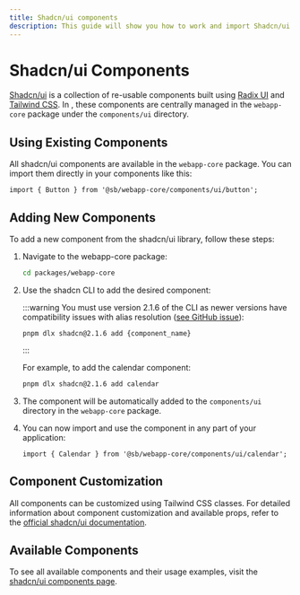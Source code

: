 ```yaml
---
title: Shadcn/ui components
description: This guide will show you how to work and import Shadcn/ui components in your project.
---
```



# Shadcn/ui Components

[Shadcn/ui](https://ui.shadcn.com/) is a collection of re-usable components built using
[Radix UI](https://www.radix-ui.com/) and [Tailwind CSS](https://tailwindcss.com/).
In <ProjectName />, these components are centrally managed in the `webapp-core` package under the `components/ui`
directory.

## Using Existing Components

All shadcn/ui components are available in the `webapp-core` package. You can import them directly in your components
like this:

```tsx
import { Button } from '@sb/webapp-core/components/ui/button';
```

## Adding New Components

To add a new component from the shadcn/ui library, follow these steps:

1. Navigate to the webapp-core package:

   ```bash
   cd packages/webapp-core
   ```

2. Use the shadcn CLI to add the desired component:

   :::warning
   You must use version 2.1.6 of the CLI as newer versions have compatibility issues with alias resolution
   ([see GitHub issue](https://github.com/shadcn-ui/ui/issues/6048)):

   ```tsx
   pnpm dlx shadcn@2.1.6 add {component_name}
   ```

   :::

   For example, to add the calendar component:

   ```bash
   pnpm dlx shadcn@2.1.6 add calendar
   ```

3. The component will be automatically added to the `components/ui` directory in the `webapp-core` package.

4. You can now import and use the component in any part of your application:
   ```tsx
   import { Calendar } from '@sb/webapp-core/components/ui/calendar';
   ```

## Component Customization

All components can be customized using Tailwind CSS classes. For detailed information about component customization and
available props, refer to the [official shadcn/ui documentation](https://ui.shadcn.com/docs).

## Available Components

To see all available components and their usage examples, visit the
[shadcn/ui components page](https://ui.shadcn.com/docs/components/accordion).
